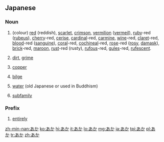 ==Japanese==

===Noun===
{{ja-noun|アカ}}

# {{ja-def|赤|朱|紅|緋}} (colour) [[red]] (reddish), [[scarlet]], [[crimson]], [[vermilion]] ([[vermeil]]), [[ruby]]-red ([[rubeus]]), [[cherry]]-red, [[cerise]], [[cardinal]]-red, [[carmine]], [[wine]]-red, [[claret]]-red, [[blood]]-red ([[sanguine]]), [[coral]]-red, [[cochineal]]-red, [[rose]]-red ([[rosy]], [[damask]]), [[brick]]-red, [[maroon]], [[rust]]-red (rusty), [[rufous]]-red, [[gules]]-red, [[rufescent]].  
# {{ja-def|垢}} [[dirt]], [[grime]]
# {{ja-def|銅}} [[copper]]
# {{ja-def|淦}} [[bilge]]
# {{ja-def|閼伽}} [[water]] (old Japanese or used in Buddhism)
# {{ja-def|亜科}} [[subfamily]]

===Prefix===
{{ja-pos|prefix}}

# {{ja-def|赤}} [[entirely]]

[[zh-min-nan:あか]]
[[ko:あか]]
[[hi:あか]]
[[it:あか]]
[[lo:あか]]
[[mg:あか]]
[[ja:あか]]
[[tpi:あか]]
[[pl:あか]]
[[tr:あか]]
[[zh:あか]]